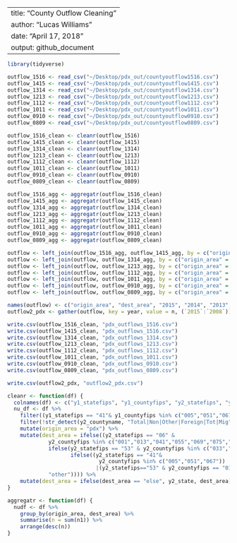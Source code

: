 ----
title: "County Outflow Cleaning"
author: "Lucas Williams"
date: "April 17, 2018"
output: github_document
---

```r
library(tidyverse)
```

```r
outflow_1516 <- read_csv("~/Desktop/pdx_out/countyoutflow1516.csv")
outflow_1415 <- read_csv("~/Desktop/pdx_out/countyoutflow1415.csv")
outflow_1314 <- read_csv("~/Desktop/pdx_out/countyoutflow1314.csv")
outflow_1213 <- read_csv("~/Desktop/pdx_out/countyoutflow1213.csv")
outflow_1112 <- read_csv("~/Desktop/pdx_out/countyoutflow1112.csv")
outflow_1011 <- read_csv("~/Desktop/pdx_out/countyoutflow1011.csv")
outflow_0910 <- read_csv("~/Desktop/pdx_out/countyoutflow0910.csv")
outflow_0809 <- read_csv("~/Desktop/pdx_out/countyoutflow0809.csv")
```
```r
outflow_1516_clean <- cleanr(outflow_1516)
outflow_1415_clean <- cleanr(outflow_1415)
outflow_1314_clean <- cleanr(outflow_1314)
outflow_1213_clean <- cleanr(outflow_1213)
outflow_1112_clean <- cleanr(outflow_1112)
outflow_1011_clean <- cleanr(outflow_1011)
outflow_0910_clean <- cleanr(outflow_0910)
outflow_0809_clean <- cleanr(outflow_0809)

outflow_1516_agg <- aggregatr(outflow_1516_clean)
outflow_1415_agg <- aggregatr(outflow_1415_clean)
outflow_1314_agg <- aggregatr(outflow_1314_clean)
outflow_1213_agg <- aggregatr(outflow_1213_clean)
outflow_1112_agg <- aggregatr(outflow_1112_clean)
outflow_1011_agg <- aggregatr(outflow_1011_clean)
outflow_0910_agg <- aggregatr(outflow_0910_clean)
outflow_0809_agg <- aggregatr(outflow_0809_clean)
```
```r
outflow <- left_join(outflow_1516_agg, outflow_1415_agg, by = c("origin_area" = "origin_area", "dest_area" = "dest_area"))
outflow <- left_join(outflow, outflow_1314_agg, by = c("origin_area" = "origin_area", "dest_area" = "dest_area"))
outflow <- left_join(outflow, outflow_1213_agg, by = c("origin_area" = "origin_area", "dest_area" = "dest_area"))
outflow <- left_join(outflow, outflow_1112_agg, by = c("origin_area" = "origin_area", "dest_area" = "dest_area"))
outflow <- left_join(outflow, outflow_1011_agg, by = c("origin_area" = "origin_area", "dest_area" = "dest_area"))
outflow <- left_join(outflow, outflow_0910_agg, by = c("origin_area" = "origin_area", "dest_area" = "dest_area"))
outflow <- left_join(outflow, outflow_0809_agg, by = c("origin_area" = "origin_area", "dest_area" = "dest_area"))

names(outflow) <- c("origin_area", "dest_area", "2015", "2014", "2013", "2012", "2011", "2010", "2009", "2008")
outflow2_pdx <- gather(outflow, key = year, value = n, (`2015`:`2008`))
```
```r
write.csv(outflow_1516_clean, "pdx_outflows_1516.csv")
write.csv(outflow_1415_clean, "pdx_outflows_1516.csv")
write.csv(outflow_1314_clean, "pdx_outflows_1314.csv")
write.csv(outflow_1213_clean, "pdx_outflows_1213.csv")
write.csv(outflow_1112_clean, "pdx_outflows_1112.csv")
write.csv(outflow_1011_clean, "pdx_outflows_1011.csv")
write.csv(outflow_0910_clean, "pdx_outflows_0910.csv")
write.csv(outflow_0809_clean, "pdx_outflows_0809.csv")

write.csv(outflow2_pdx, "outflow2_pdx.csv")
```
```r
cleanr <- function(df) {
  colnames(df) <- c("y1_statefips", "y1_countyfips", "y2_statefips", "y2_countyfips", "y2_state", "y2_countyname", "n1", "n2", "agi")
  nu_df <- df %>%
    filter((y1_statefips == "41"& y1_countyfips %in% c("005","051","067"))|(y1_statefips=="53" & y1_countyfips =="011"))%>%
    filter(!str_detect(y2_countyname, "Total|Non|Other|Foreign|Tot|Mig"))%>% 
    mutate(origin_area = "pdx") %>%
    mutate(dest_area = ifelse((y2_statefips == "06" & 
             y2_countyfips %in% c("001","013","041","055","069","075","081","085","087","095","097")), "bay_area",
             ifelse(y2_statefips == "53" & y2_countyfips %in% c("033","035","053","061","057","067","045","029"), "puget_sound_area",
                    ifelse((y2_statefips == "41"&
                             y2_countyfips %in% c("005","051","067"))
                            |(y2_statefips=="53" & y2_countyfips == "011"),"pdx",
             "other")))) %>%
    mutate(dest_area = ifelse(dest_area == "else", y2_state, dest_area))
}
```
```r
aggregatr <- function(df) {
  nudf <- df %>%
    group_by(origin_area, dest_area) %>%
    summarise(n = sum(n1)) %>%
    arrange(desc(n))
}
```
